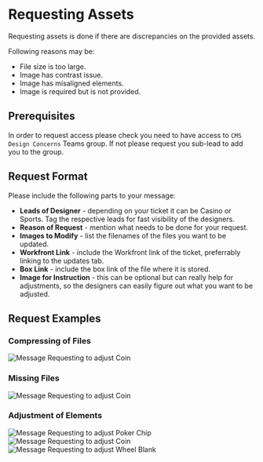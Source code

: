 

# Requesting Assets

Requesting assets is done if there are discrepancies on the provided assets.

Following reasons may be:
- File size is too large.
- Image has contrast issue.
- Image has misaligned elements.
- Image is required but is not provided.

## Prerequisites

In order to request access please check you need to have access to `CMS Design Concerns` Teams group. If not please request you sub-lead to add you to the group.

## Request Format

Please include the following parts to your message:

- **Leads of Designer** - depending on your ticket it can be Casino or Sports. Tag the respective leads for fast visibility of the designers.
- **Reason of Request** - mention what needs to be done for your request.
- **Images to Modify** - list the filenames of the files you want to be updated.
- **Workfront Link** - include the Workfront link of the ticket, preferrably linking to the updates tab.
- **Box Link** - include the box link of the file where it is stored.
- **Image for Instruction** - this can be optional but can really help for adjustments, so the designers can easily figure out what you want to be adjusted.

## Request Examples

### Compressing of Files

<img className="w-3/4 mx-auto mt-4" src={compressImages} alt="Message Requesting to adjust Coin" />

### Missing Files

<img className="w-3/4 mx-auto mt-4" src={missingImages} alt="Message Requesting to adjust Coin" />

### Adjustment of Elements

<Tabs>
  <TabItem value="apple" label="Adjust Poker Chips on Carousel" default>
    <img className="w-3/4 mx-auto mt-4" src={adjustPokerChip} alt="Message Requesting to adjust Poker Chip" />
  </TabItem>
  <TabItem value="orange" label="Move Coin on Landing Page">
    <img className="w-3/4 mx-auto mt-4" src={adjustCoin} alt="Message Requesting to adjust Coin" />
  </TabItem>
  <TabItem value="banana" label="Resize Wheel">
    <img className="w-3/4 mx-auto mt-4" src={adjustWheel} alt="Message Requesting to adjust Wheel Blank" />
  </TabItem>
</Tabs>


